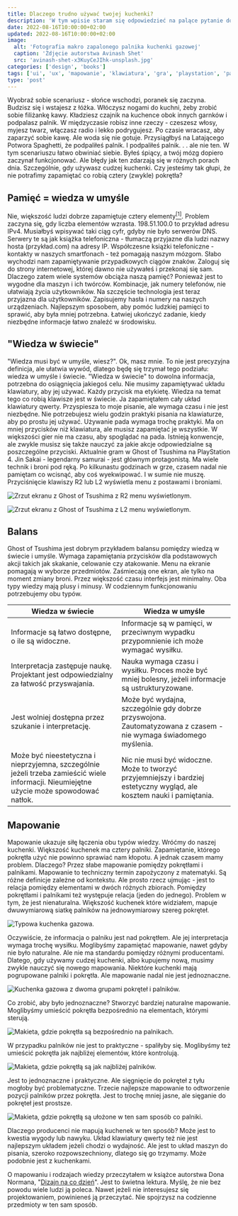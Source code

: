 ```yaml
---
title: Dlaczego trudno używać twojej kuchenki?
description: 'W tym wpisie staram się odpowiedzieć na palące pytanie dotyczące kuchenek i palników - dlaczego czasem popełniamy błędy podpalając je?'
date: 2022-08-16T10:00:00+02:00
updated: 2022-08-16T10:00:00+02:00
image:
  alt: 'Fotografia makro zapalonego palnika kuchenki gazowej'
  caption: 'Zdjęcie autorstwa Avinash Shet'
  src: 'avinash-shet-x3KuyCeJIhk-unsplash.jpg'
categories: ['design', 'books']
tags: ['ui', 'ux', 'mapowanie', 'klawiatura', 'gra', 'playstation', 'pad']
type: 'post'
---
```


Wyobraź sobie scenariusz - słońce wschodzi, poranek się zaczyna. Budzisz się i wstajesz z łóżka. Włóczysz nogami do kuchni, żeby zrobić sobie filiżankę kawy. Kładziesz czajnik na kuchence obok innych garnków i podpalasz palnik. W międzyczasie robisz inne rzeczy - czeszesz włosy, myjesz twarz, włączasz radio i lekko podrygujesz. Po czasie wracasz, aby zaparzyć sobie kawę. Ale woda się nie gotuje. Przysiągłbyś na Latającego Potwora Spaghetti, że podpaliłeś palnik. I podpaliłeś palnik. . . ale nie ten. W tym scenariuszu łatwo obwiniać siebie. Byłeś śpiący, a twój mózg dopiero zaczynał funkcjonować. Ale błędy jak ten zdarzają się w różnych porach dnia. Szczególnie, gdy używasz cudzej kuchenki. Czy jesteśmy tak głupi, że nie potrafimy zapamiętać co robią cztery (zwykle) pokrętła?

## Pamięć = wiedza w umyśle

Nie, większość ludzi dobrze zapamiętuje cztery elementy[<sup>[1]</sup>](https://psycnet.apa.org/record/1994-28291-001). Problem zaczyna się, gdy liczba elementów wzrasta. 198.51.100.0 to przykład adresu IPv4. Musiałbyś wpisywać taki ciąg cyfr, gdyby nie było serwerów DNS. Serwery te są jak książka telefoniczna - tłumaczą przyjazne dla ludzi nazwy hosta (przykład.com) na adresy IP. Współczesne książki telefoniczne - kontakty w naszych smartfonach - też pomagają naszym mózgom. Słabo wychodzi nam zapamiętywanie przypadkowych ciągów znaków. Zaloguj się do strony internetowej, której dawno nie używałeś i przekonaj się sam. Dlaczego zatem wiele systemów obciąża naszą pamięć? Ponieważ jest to wygodne dla maszyn i ich twórców. Kombinacje, jak numery telefonów, nie ułatwiają życia użytkowników. Na szczęście technologia jest teraz przyjazna dla użytkowników. Zapisujemy hasła i numery na naszych urządzeniach. Najlepszym sposobem, aby pomóc ludzkiej pamięci to sprawić, aby była mniej potrzebna. Łatwiej ukończyć zadanie, kiedy niezbędne informacje łatwo znaleźć w środowisku.

## "Wiedza w świecie"

"Wiedza musi być w umyśle, wiesz?". Ok, masz mnie. To nie jest precyzyjna definicja, ale ułatwia wywód, dlatego będę się trzymał tego podziału: wiedza w umyśle i świecie. "Wiedza w świecie" to dowolna informacja, potrzebna do osiągnięcia jakiegoś celu. Nie musimy zapamiętywać układu klawiatury, aby jej używać. Każdy przycisk ma etykietę. Wiedza na temat tego co robią klawisze jest w świecie. Ja zapamiętałem cały układ klawiatury qwerty. Przyspiesza to moje pisanie, ale wymaga czasu i nie jest niezbędne. Nie potrzebujesz wielu godzin praktyki pisania na klawiaturze, aby po prostu jej używać. Używanie pada wymaga trochę praktyki. Ma on mniej przycisków niż klawiatura, ale musisz zapamiętać je wszystkie. W większości gier nie ma czasu, aby spoglądać na pada. Istnieją konwencje, ale zwykle musisz się także nauczyć za jakie akcje odpowiedzialne są poszczególne przyciski. Aktualnie gram w Ghost of Tsushima na PlayStation 4. Jin Sakai - legendarny samurai - jest głównym protagonistą. Ma wiele technik i broni pod ręką. Po kilkunastu godzinach w grze, czasem nadal nie pamiętam co wcisnąć, aby coś wyekwipować. I w sumie nie muszę. Przyciśnięcie klawiszy R2 lub L2 wyświetla menu z postawami i broniami.

![Zrzut ekranu z Ghost of Tsushima z R2 menu wyświetlonym.](ghost-of-tsushima-stances.jpg 'Wciśnij R2 + kółko, aby zmienić postawę na postawę wody. Wciśnij R2 + strzałkę w dół, aby wyekwipować bombę dymną.')

![Zrzut ekranu z Ghost of Tsushima z L2 menu wyświetlonym.](ghost-of-tsushima-bow.jpg 'Wciśnij L2 + strzałkę w górę, aby wyekwipować łuk. Wciśnij L2 + kwadrat, aby użyć standardowych strzał.')

## Balans

Ghost of Tsushima jest dobrym przykładem balansu pomiędzy wiedzą w świecie i umyśle. Wymaga zapamiętania przycisków dla podstawowych akcji takich jak skakanie, celowanie czy atakowanie. Menu na ekranie pomagają w wyborze przedmiotów. Zaśmiecają one ekran, ale tylko na moment zmiany broni. Przez większość czasu interfejs jest minimalny. Oba typy wiedzy mają plusy i minusy. W codziennym funkcjonowaniu potrzebujemy obu typów.

| Wiedza w świecie                                                                                                                         | Wiedza w umyśle                                                                                                         |
| ---------------------------------------------------------------------------------------------------------------------------------------- | ----------------------------------------------------------------------------------------------------------------------- |
| Informacje są łatwo dostępne, o ile są widoczne.                                                                                         | Informacje są w pamięci, w przeciwnym wypadku przypomnienie ich może wymagać wysiłku.                                   |
| Interpretacja zastępuje naukę. Projektant jest odpowiedzialny za łatwość przyswajania.                                                   | Nauka wymaga czasu i wysiłku. Proces może być mniej bolesny, jeżeli informacje są ustrukturyzowane.                     |
| Jest wolniej dostępna przez szukanie i interpretację.                                                                                    | Może być wydajna, szczególnie gdy dobrze przyswojona. Zautomatyzowana z czasem - nie wymaga świadomego myślenia.        |
| Może być nieestetyczna i nieprzyjemna, szczególnie jeżeli trzeba zamieścić wiele informacji. Nieumiejętne użycie może spowodować natłok. | Nic nie musi być widoczne. Może to tworzyć przyjemniejszy i bardziej estetyczny wygląd, ale kosztem nauki i pamiętania. |

## Mapowanie

Mapowanie ukazuje siłę łączenia obu typów wiedzy. Wróćmy do naszej kuchenki. Większość kuchenek ma cztery palniki. Zapamiętanie, którego pokrętła użyć nie powinno sprawiać nam kłopotu. A jednak czasem mamy problem. Dlaczego? Przez słabe mapowanie pomiędzy pokrętłami i palnikami. Mapowanie to techniczny termin zapożyczony z matematyki. Są różne definicje zależne od kontekstu. Ale prosto rzecz ujmując - jest to relacja pomiędzy elementami w dwóch różnych zbiorach. Pomiędzy pokrętłami i palnikami też występuje relacja (jeden do jednego). Problem w tym, że jest nienaturalna. Większość kuchenek które widziałem, mapuje dwuwymiarową siatkę palników na jednowymiarowy szereg pokręteł.

![Typowa kuchenka gazowa.](pexels-ksenia-chernaya-4740585.jpg 'Zdjęcie autorstwa Ksenia Chernaya')

Oczywiście, że informacja o palniku jest nad pokrętłem. Ale jej interpretacja wymaga trochę wysiłku. Moglibyśmy zapamiętać mapowanie, nawet gdyby nie było naturalne. Ale nie ma standardu pomiędzy różnymi producentami. Dlatego, gdy używamy cudzej kuchenki, albo kupujemy nową, musimy zwykle nauczyć się nowego mapowania. Niektóre kuchenki mają pogrupowane palniki i pokrętła. Ale mapowanie nadal nie jest jednoznaczne.

![Kuchenka gazowa z dwoma grupami pokręteł i palników.](brandon-cormier-z3vuHCmy9K8-unsplash.jpg 'Zdjęcie autorstwa Brandon Cormier')

Co zrobić, aby było jednoznaczne? Stworzyć bardziej naturalne mapowanie. Moglibyśmy umieścić pokrętła bezpośrednio na elementach, którymi sterują.

![Makieta, gdzie pokrętła są bezpośrednio na palnikach.](mapping-knobs-on-burners.png)

W przypadku palników nie jest to praktyczne - spaliłyby się. Moglibyśmy też umieścić pokrętła jak najbliżej elementów, które kontrolują.

![Makieta, gdzie pokrętłą są jak najbliżej palników.](mapping-knobs-near-burners.png)

Jest to jednoznaczne i praktyczne. Ale sięgnięcie do pokręteł z tyłu mogłoby być problematyczne. Trzecie najlepsze mapowanie to odtworzenie pozycji palników przez pokrętła. Jest to trochę mniej jasne, ale sięganie do pokręteł jest prostsze.

![Makieta, gdzie pokrętłą są ułożone w ten sam sposób co palniki.](mapping-knobs-like-burners.png)

Dlaczego producenci nie mapują kuchenek w ten sposób? Może jest to kwestia wygody lub nawyku. Układ klawiatury qwerty też nie jest najlepszym układem jeżeli chodzi o wydajność. Ale jest to układ maszyn do pisania, szeroko rozpowszechniony, dlatego się go trzymamy. Może podobnie jest z kuchenkami.

O mapowaniu i rodzajach wiedzy przeczytałem w książce autorstwa Dona Normana, "[Dizajn na co dzień](https://lubimyczytac.pl/ksiazka/4859309/dizajn-na-co-dzien#:~:text=Donald%20Norman%2C%20ameryka%C5%84ski%20psycholog%20kognitywny,adept%C3%B3w%20wzornictwa%20przemys%C5%82owego%20i%20dizajnu.)". Jest to świetna lektura. Myślę, że nie bez powodu wiele ludzi ją poleca. Nawet jeżeli nie interesujesz się projektowaniem, powinieneś ją przeczytać. Nie spojrzysz na codzienne przedmioty w ten sam sposób.
